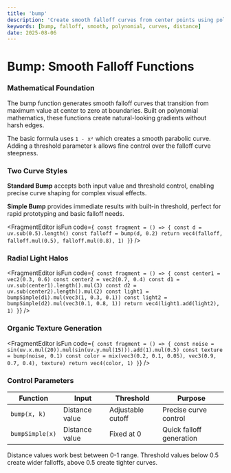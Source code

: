 ```yaml
---
title: 'bump'
description: 'Create smooth falloff curves from center points using polynomial functions'
keywords: [bump, falloff, smooth, polynomial, curves, distance]
date: 2025-08-06
---
```



# Bump: Smooth Falloff Functions

### Mathematical Foundation

The bump function generates smooth falloff curves that transition from maximum value at center to zero at boundaries. Built on polynomial mathematics, these functions create natural-looking gradients without harsh edges.

The basic formula uses `1 - x²` which creates a smooth parabolic curve. Adding a threshold parameter `k` allows fine control over the falloff curve steepness.

### Two Curve Styles

**Standard Bump** accepts both input value and threshold control, enabling precise curve shaping for complex visual effects.

**Simple Bump** provides immediate results with built-in threshold, perfect for rapid prototyping and basic falloff needs.

<FragmentEditor
        isFun
        code={`
const fragment = () => {
        const d = uv.sub(0.5).length()
        const falloff = bump(d, 0.2)
        return vec4(falloff, falloff.mul(0.5), falloff.mul(0.8), 1)
}`}
/>

### Radial Light Halos

<FragmentEditor
        isFun
        code={`
const fragment = () => {
        const center1 = vec2(0.3, 0.6)
        const center2 = vec2(0.7, 0.4)
        const d1 = uv.sub(center1).length().mul(3)
        const d2 = uv.sub(center2).length().mul(2)
        const light1 = bumpSimple(d1).mul(vec3(1, 0.3, 0.1))
        const light2 = bumpSimple(d2).mul(vec3(0.1, 0.8, 1))
        return vec4(light1.add(light2), 1)
}`}
/>

### Organic Texture Generation

<FragmentEditor
        isFun
        code={`
const fragment = () => {
        const noise = sin(uv.x.mul(20)).mul(sin(uv.y.mul(15))).add(1).mul(0.5)
        const texture = bump(noise, 0.1)
        const color = mix(vec3(0.2, 0.1, 0.05), vec3(0.9, 0.7, 0.4), texture)
        return vec4(color, 1)
}`}
/>

### Control Parameters

| Function        | Input          | Threshold         | Purpose                  |
| --------------- | -------------- | ----------------- | ------------------------ |
| `bump(x, k)`    | Distance value | Adjustable cutoff | Precise curve control    |
| `bumpSimple(x)` | Distance value | Fixed at 0        | Quick falloff generation |

Distance values work best between 0-1 range. Threshold values below 0.5 create wider falloffs, above 0.5 create tighter curves.

